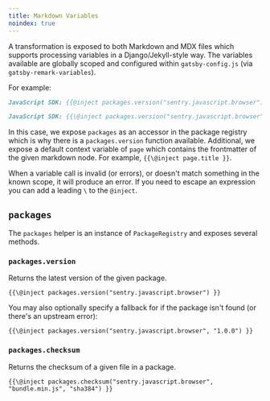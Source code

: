 ```yaml
---
title: Markdown Variables
noindex: true
---
```


A transformation is exposed to both Markdown and MDX files which supports processing variables in a Django/Jekyll-style way. The variables available are globally scoped and configured within `gatsby-config.js` (via `gatsby-remark-variables`).

For example:

```markdown {tabTitle:Replacment}
JavaScript SDK: {{@inject packages.version("sentry.javascript.browser") }}
```

```markdown {tabTitle:Source}
JavaScript SDK: {{\@inject packages.version("sentry.javascript.browser") }}
```

In this case, we expose `packages` as an accessor in the package registry which is why there is a `packages.version` function available. Additional, we expose a default context variable of `page` which contains the frontmatter of the given markdown node. For example, `{{\@inject page.title }}`.

When a variable call is invalid (or errors), or doesn't match something in the known scope, it will produce an error. If you need to escape an expression you can add a leading `\` to the `@inject`.

## `packages`

The `packages` helper is an instance of `PackageRegistry` and exposes several methods.

### `packages.version`

Returns the latest version of the given package.

```{tabTitle:Source}
{{\@inject packages.version("sentry.javascript.browser") }}
```

You may also optionally specify a fallback for if the package isn't found (or there's an upstream error):

```{tabTitle:Source}
{{\@inject packages.version("sentry.javascript.browser", "1.0.0") }}
```

### `packages.checksum`

Returns the checksum of a given file in a package.

```{tabTitle:Source}
{{\@inject packages.checksum("sentry.javascript.browser", "bundle.min.js", "sha384") }}
```
